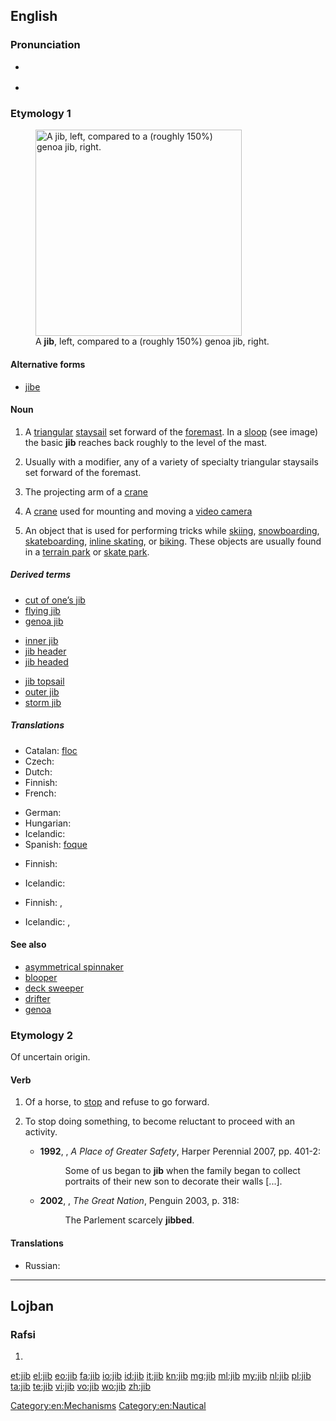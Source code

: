 ==English==

===Pronunciation===
* {{a|UK|US}} {{IPA|/dʒɪb/}}
* {{rhymes|ɪb}}

===Etymology 1===
[[Image:Jib vs genoa.jpg|thumb|right|330px|A '''jib''', left, compared to a (roughly 150%) genoa jib, right.]]

====Alternative forms====
* [[jibe]] {{qualifier|archaic}}

====Noun====
{{en-noun}}

# {{nautical}} A [[triangular]] [[staysail]] set forward of the [[foremast]]. In a [[sloop]] (see image) the basic '''jib''' reaches back roughly to the level of the mast.
# {{nautical}} Usually with a modifier, any of a variety of specialty triangular staysails set forward of the foremast.
# The projecting arm of a [[crane]]
# {{metonymy}} A [[crane]] used for mounting and moving a [[video camera]]
# An object that is used for performing tricks while [[skiing]], [[snowboarding]], [[skateboarding]], [[inline skating]], or [[biking]].  These objects are usually found in a [[terrain park]] or [[skate park]].

=====Derived terms=====
{{rel-top3|Terms derived from ''jib''}}
* [[cut of one's jib|cut of one’s jib]]
* [[flying jib]]
* [[genoa jib]]
{{rel-mid3}}
* [[inner jib]]
* [[jib header]]
* [[jib headed]]
{{rel-mid3}}
* [[jib topsail]]
* [[outer jib]]
* [[storm jib]]
{{rel-bottom}}

=====Translations=====
{{trans-top|basic jib}}
* Catalan: [[floc]] {{m}}
* Czech: {{t+|cs|kosatka|f}}
* Dutch: {{t+|nl|fok}}
* Finnish: {{t+|fi|fokka}}
* French: {{t+|fr|foc|m}}
{{trans-mid}}
* German: {{t-|de|Fock|f}}
* Hungarian: {{t-|hu|orrvitorla}}
* Icelandic: {{t-|is|fokka|f}}
* Spanish: [[foque]] {{m}}
{{trans-bottom}}

{{trans-top|any of a variety of triangular sails}}
* Finnish: {{t-|fi|keulapurje}}
{{trans-mid}}
* Icelandic: {{t-|is|framsegl|n}}
{{trans-bottom}}

{{trans-top|projecting arm of a crane}}
* Finnish: {{t-|fi|puomi}}, {{t+|fi|jigi}}
{{trans-mid}}
* Icelandic: {{t-|is|lyftiarmur|m}}, {{t-|is|bóma|f}}
{{trans-bottom}}

====See also====
* [[asymmetrical spinnaker]]
* [[blooper]]
* [[deck sweeper]]
* [[drifter]]
* [[genoa]]

===Etymology 2===
Of uncertain origin.

====Verb====
{{en-verb|jib|b|ing}}

# Of a horse, to [[stop]] and refuse to go forward.
# {{figuratively}} To stop doing something, to become reluctant to proceed with an activity.
#* '''1992''', {{w|Hilary Mantel}}, ''A Place of Greater Safety'', Harper Perennial 2007, pp. 401-2:
#*: Some of us began to '''jib''' when the family began to collect portraits of their new son to decorate their walls [...].
#* '''2002''', {{w|Colin Jones (historian)|Colin Jones}}, ''The Great Nation'', Penguin 2003, p. 318:
#*: The Parlement scarcely '''jibbed'''.
====Translations====
{{trans-top|(horse) to stop, refuse to proceed}}
* Russian: {{t|ru|артачиться|n|tr=artáčitʼsja|sc=Cyrl}} {{impf}}
{{trans-mid}}
{{trans-bottom}}

[[Category:en:Mechanisms]]
[[Category:en:Nautical]]

----

==Lojban==

===Rafsi===
{{jbo-rafsi}}

# {{rafsi of|jibri}}

[[et:jib]]
[[el:jib]]
[[eo:jib]]
[[fa:jib]]
[[io:jib]]
[[id:jib]]
[[it:jib]]
[[kn:jib]]
[[mg:jib]]
[[ml:jib]]
[[my:jib]]
[[nl:jib]]
[[pl:jib]]
[[ta:jib]]
[[te:jib]]
[[vi:jib]]
[[vo:jib]]
[[wo:jib]]
[[zh:jib]]
